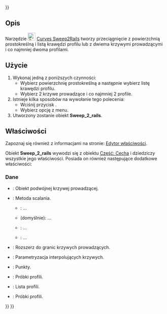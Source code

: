 <languages/>
{{UnfinishedDocu{{#translation:}}}}

{{Docnav/pl
|[[Curves_SketchOnSurface/pl|SketchOnSurface]]
|[[Curves_ProfileSupport/pl|ProfileSupport]]
|[[Curves_Workbench/pl|środowisko pracy Krzywe]]
|IconL=Curves_SketchOnSurface.svg
|IconR=Curves_ProfileSupport.svg
|IconC=Curves_workbench_icon.svg
}}

{{GuiCommand/pl
|Name=Curves Sweep2Rails
|Name/pl=Krzywe: Sweep2Rails
|MenuLocation=Surfaces → Sweep2Rails
|Workbenches=[[Curves_Workbench/pl|Krzywe]]
}}

<span id="Description"></span>
==Opis==

Narzędzie [[Image:Curves_Sweep2Rails.svg|24px]] [[Curves_Sweep2Rails/pl|Curves Sweep2Rails]] tworzy przeciągnięcie z powierzchnią prostokreślną i listą krawędzi profilu lub z dwiema krzywymi prowadzącymi i co najmniej dwoma profilami.

<span id="Usage"></span>
==Użycie==

# Wykonaj jedną z poniższych czynności:
#* Wybierz powierzchnię prostokreślną a następnie wybierz listę krawędzi profilu.
#* Wybierz 2 krzywe prowadzące i co najmniej 2 profile.
# Istnieje kilka sposobów na wywołanie tego polecenia:
#* Wciśnij przycisk {{Button|[[Image:Curves_Sweep2Rails.svg|16px]] [[Curves_Sweep2Rails/pl|Sweep2Rails]]}}.
#* Wybierz opcję {{MenuCommand|Surfaces → [[Image:Curves_Sweep2Rails.svg|16px]] Sweep2Rails}} z menu.
# Utworzony zostanie obiekt '''Sweep_2_rails'''.

<span id="Properties"></span>
==Właściwości==

Zapoznaj się również z informacjami na stronie: [[Property_editor/pl|Edytor właściwości]].

Obiekt '''Sweep_2_rails''' wywodzi się z obiektu [[Part_Feature/pl|Część: Cecha]] i dziedziczy wszystkie jego właściwości. Posiada on również następujące dodatkowe właściwości:

<span id="Data"></span>
===Dane===

{{TitleProperty|Podstawa}}

* {{PropertyData|Birail|Link}}: Obiekt podwójnej krzywej prowadzącej.
* {{PropertyData|Blending|Enumeration}}: Metoda scalania.
** {{Value|Average}}: ...
** {{Value|Blend}} (domyślnie): ...
** {{Value| Rail1}}: ...
** {{Value| Rail2}}: ...
* {{PropertyData|Extend|Bool}}: Rozszerz do granic krzywych prowadzących.
* {{PropertyData|Parametrization|Float}}: Parametryzacja interpolujących krzywych.
* {{PropertyData|Points|VectorList}}: Punkty.
* {{PropertyData|ProfileSamples|Integer}}: Próbki profili.
* {{PropertyData|Profiles|LinkList}}: Lista profili.
* {{PropertyData|RailSamples|Integer}}: Próbki profili.


{{Docnav/pl
|[[Curves_SketchOnSurface/pl|SketchOnSurface]]
|[[Curves_ProfileSupport/pl|ProfileSupport]]
|[[Curves_Workbench/pl|środowisko pracy Krzywe]]
|IconL=Curves_SketchOnSurface.svg
|IconR=Curves_ProfileSupport.svg
|IconC=Curves_workbench_icon.svg
}}

{{Curves Tools navi{{#translation:}}}}
{{Userdocnavi{{#translation:}}}}